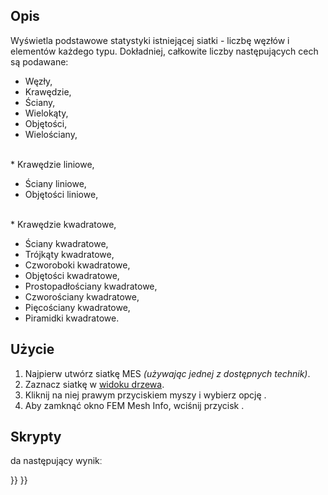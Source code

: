 <languages/>

{{Docnav
|[[FEM_MeshClear/pl|Wyczyść siatkę MES]]
|[[FEM_Preferences/pl|Preferencje]]
|[[FEM_Workbench/pl|środowisko pracy MES]]
|IconL=FEM_MeshClear.svg
|IconR=
|IconC=Workbench_FEM.svg
}}

<div class="mw-translate-fuzzy">
{{GuiCommand/pl
|Name=FEM MeshDisplayInfo
|Name=MES: Wyświetl informacje o siatce MES
|MenuLocation=Menu podręczne na obiekcie siatki → Wyświetl informacje o siatce MES
|Workbenches=[[FEM_Workbench/pl|MES]]
|SeeAlso=[[FEM_tutorial/pl|Poradnik MES]]
}}
</div>

<span id="Description"></span>
==Opis==

Wyświetla podstawowe statystyki istniejącej siatki - liczbę węzłów i elementów każdego typu. Dokładniej, całkowite liczby następujących cech są podawane:
* Węzły,
* Krawędzie,
* Ściany,
* Wielokąty,
* Objętości,
* Wielościany,
<br>
* Krawędzie liniowe,
* Ściany liniowe,
* Objętości liniowe,
<br>
* Krawędzie kwadratowe,
* Ściany kwadratowe,
* Trójkąty kwadratowe,
* Czworoboki kwadratowe,
* Objętości kwadratowe,
* Prostopadłościany kwadratowe,
* Czworościany kwadratowe,
* Pięcościany kwadratowe,
* Piramidki kwadratowe.

<span id="Usage"></span>
==Użycie==

<div class="mw-translate-fuzzy">
# Najpierw utwórz siatkę MES ''(używając jednej z dostępnych technik)''.
# Zaznacz siatkę w [[Tree_view/pl|widoku drzewa]].
# Kliknij na niej prawym przyciskiem myszy i wybierz opcję {{Button|[[Image:FEM MeshDisplayInfo.svg|16px]] [[FEM_MeshDisplayInfo/pl|Wyświetl informacje o siatce MES]]}}.
# Aby zamknąć okno FEM Mesh Info, wciśnij przycisk {{Button|OK}}.
</div>

<span id="Scripting"></span>
==Skrypty==

{{code|code=
# setup some model with a fem mesh to print information from
from femexamples.ccx_cantilever_faceload import setup
setup()
# print the fem mesh information
print(App.ActiveDocument.Mesh.FemMesh)
}}

da następujący wynikː

{{code|code=
>>> print(App.ActiveDocument.Mesh.FemMesh)
========================== Dump contents of mesh ==========================


1) Total number of nodes:      	228
2) Total number of edges:      	0
3) Total number of faces:      	0
4) Total number of polygons:   	0
5) Total number of volumes:    	79
6) Total number of polyhedrons:	0

7) Total number of linear edges:	0
8) Total number of linear faces:	0
9) Total number of linear volumes:	0

10) Total number of quadratic edges:	0
11) Total number of quadratic faces:	0
12) Total number of quadratic volumes:	79
12.1) Number of quadratic hexahedrons: 	0
12.2) Number of quadratic tetrahedrons:	79
12.3) Number of quadratic prisms:      	0
12.4) Number of quadratic pyramids:    	0

===========================================================================
}}


{{Docnav
|[[FEM_MeshClear/pl|Wyczyść siatkę MES]]
|[[FEM_Preferences/pl|Preferencje]]
|[[FEM_Workbench/pl|środowisko pracy MES]]
|IconL=FEM_MeshClear.svg
|IconR=
|IconC=Workbench_FEM.svg
}}

{{FEM Tools navi{{#translation:}}}}
{{Userdocnavi{{#translation:}}}}